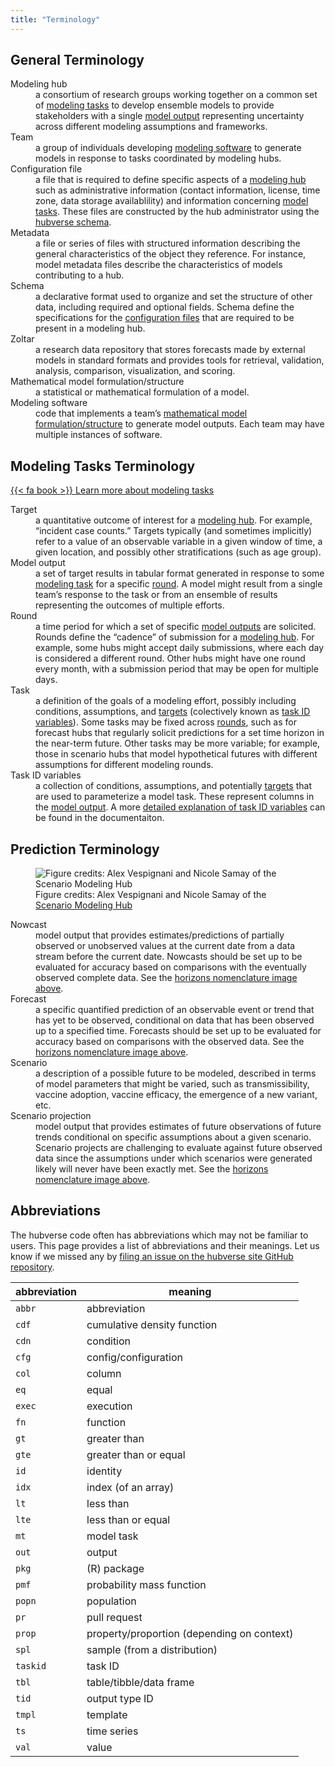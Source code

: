 ```yaml
---
title: "Terminology"
---
```


## General Terminology

[Modeling hub]{#modeling-hub}
: a consortium of research groups working together on a common set of [modeling
  tasks](#task) to develop ensemble models to provide stakeholders with a
  single [model output](#model-output) representing uncertainty across
  different modeling assumptions and frameworks.

[Team]{#team}
: a group of individuals developing [modeling software](#modeling-software) to
  generate models in response to tasks coordinated by modeling hubs.

[Configuration file]{#config}
: a file that is required to define specific aspects of a [modeling
  hub](#modeling-hub) such as administrative information (contact information,
  license, time zone, data storage availablility) and information concerning
  [model tasks](#model-tasks). These files are constructed by the hub
  administrator using the [hubverse schema](/tools/data.qmd).

[Metadata]{#metadata}
: a file or series of files with structured information describing the general
  characteristics of the object they reference. For instance, model metadata
  files describe the characteristics of models contributing to a hub.

[Schema]{#schema}
: a declarative format used to organize and set the structure of other data,
  including required and optional fields. Schema define the specifications for
  the [configuration files](#config) that are required to be present in a
  modeling hub.

[Zoltar]{#zoltar}
: a research data repository that stores forecasts made by external models in
  standard formats and provides tools for retrieval, validation, analysis,
  comparison, visualization, and scoring.

[Mathematical model formulation/structure]{#math-model}
: a statistical or mathematical formulation of a model.


[Modeling software]{#modeling-software}
: code that implements a team's [mathematical model
  formulation/structure](#math-model) to generate model outputs. Each team may
  have multiple instances of software.

## Modeling Tasks Terminology {#model-tasks}

[{{< fa book >}} Learn more about modeling tasks](/tools/data.qmd){.btn .btn-outline-dark .ms-auto}

[Target]{#target}
: a quantitative outcome of interest for a [modeling hub](#modeling-hub). For
  example, "incident case counts." Targets typically (and sometimes implicitly)
  refer to a value of an observable variable in a given window of time, a given
  location, and possibly other stratifications (such as age group).

[Model output]{#model-output}
: a set of target results in tabular format generated in response to some
[modeling task](#task) for a specific [round](#round). A model might result
from a single team’s response to the task or from an ensemble of results
representing the outcomes of multiple efforts.

[Round]{#round}
: a time period for which a set of specific [model outputs](#model-output) are solicited. Rounds
  define the "cadence" of submission for a [modeling hub](#modeling-hub). For
  example, some hubs might accept daily submissions, where each day is
  considered a different round. Other hubs might have one round every month,
  with a submission period that may be open for multiple days.

[Task]{#task}
: a definition of the goals of a modeling effort, possibly including
  conditions, assumptions, and [targets](#target) (colectively known as [task
  ID variables](#taskid)). Some tasks may be fixed across [rounds](#round),
  such as for forecast hubs that regularly solicit predictions for a set time
  horizon in the near-term future. Other tasks may be more variable; for
  example, those in scenario hubs that model hypothetical futures with
  different assumptions for different modeling rounds.

[Task ID variables]{#taskid}
: a collection of conditions, assumptions, and potentially [targets](#target)
  that are used to parameterize a model task. These represent columns in the 
  [model output](#model-output). A more [detailed explanation of task ID
  variables](https://docs.hubverse.io/en/latest/user-guide/tasks.html#task-id-variables)
  can be found in the documentaiton.


## Prediction Terminology

![Figure credits: Alex Vespignani and Nicole Samay of the [Scenario Modeling Hub](https://covid19scenariomodelinghub.org/index.html)](/includes/img/horizon-nomenclature.png){#horizons_nomenclature fig-alt='Figure illustrating the
difference between nowcasts, forecasts, and projections showing a timeline of
weekly incident case counts from February 2020 to early March 2021 with
projections from April to September 2021. The range from the graph\'s beginning
to March 2021 is labeled "Surveillance Data." The "Nowcast" range covers three
weeks of preliminary surveillance and projected data with confidence intervals.
The "Forecast" range has no observed data and covers the next four weeks with
four slightly diverging model estimates and confidence intervals. The
"Projections" range covers the period between May 2021 and September 2021 and
shows the models\' confidence intervals.'}


[Nowcast]{#nowcast}
: model output that provides estimates/predictions of partially observed or unobserved values at the current date from a data stream before the current date. Nowcasts should be set up to be evaluated for accuracy based on comparisons with the eventually observed complete data. See the [horizons nomenclature image above](#horizons_nomenclature).


[Forecast]{#forecast}
: a specific quantified prediction of an observable event or trend that has yet to be observed, conditional on data that has been observed up to a specified time. Forecasts should be set up to be evaluated for accuracy based on comparisons with the observed data. See the [horizons nomenclature image above](#horizons_nomenclature).


[Scenario]{#scenario}
: a description of a possible future to be modeled, described in terms of model parameters that might be varied, such as transmissibility, vaccine adoption, vaccine efficacy, the emergence of a new variant, etc.


[Scenario projection]{#scenario-projection}
: model output that provides estimates of future observations of future trends conditional on specific assumptions about a given scenario. Scenario projects are challenging to evaluate against future observed data since the assumptions under which scenarios were generated likely will never have been exactly met. See the [horizons nomenclature image above](#horizons_nomenclature).


## Abbreviations

The hubverse code often has abbreviations which may not be familiar to users. This page provides a list of abbreviations and their meanings. Let us know if we missed any by [filing an issue on the hubverse site GitHub repository](https://github.com/hubverse-org/hubverse-site/issues).

| abbreviation | meaning
| ------------ | ------- |
| `abbr`       | abbreviation |
| `cdf`        | cumulative density function |
| `cdn`        | condition |
| `cfg`        | config/configuration |
| `col`        | column |
| `eq`         | equal |
| `exec`       | execution |
| `fn`         | function |
| `gt`         | greater than |
| `gte`        | greater than or equal |
| `id`         | identity |
| `idx`        | index (of an array) |
| `lt`         | less than |
| `lte`        | less than or equal |
| `mt`         | model task |
| `out`        | output |
| `pkg`        | (R) package |
| `pmf`        | probability mass function |
| `popn`       | population |
| `pr`         | pull request |
| `prop`       | property/proportion (depending on context) |
| `spl`        | sample (from a distribution) |
| `taskid`     | task ID |
| `tbl`        | table/tibble/data frame |
| `tid`        | output type ID |
| `tmpl`       | template |
| `ts`         | time series |
| `val`        | value |



